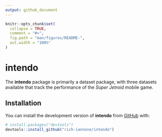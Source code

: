 ```yaml
---
output: github_document
---
```


<!-- README.md is generated from README.Rmd. Please edit that file -->

```r
knitr::opts_chunk$set(
  collapse = TRUE,
  comment = "#>",
  fig.path = "man/figures/README-",
  out.width = "100%"
)
```

# intendo

<!-- badges: start -->
<!-- badges: end -->

The **intendo** package is primarily a dataset package, with three datasets available that track the performance of the *Super Jetroid* mobile game.

## Installation

You can install the development version of **intendo** from [GitHub](https://github.com/) with:

``` r
# install.packages("devtools")
devtools::install_github("rich-iannone/intendo")
```
